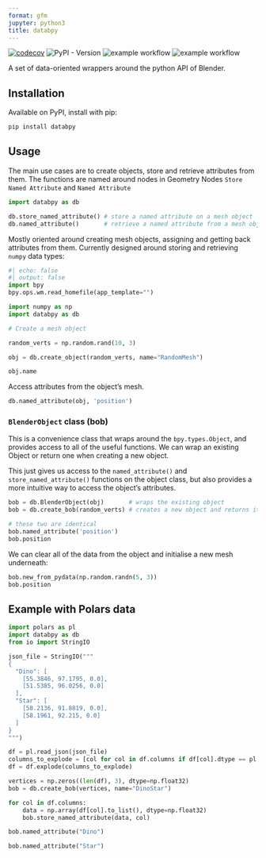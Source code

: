 ```yaml
---
format: gfm
jupyter: python3
title: databpy
---
```


[![codecov](https://codecov.io/gh/BradyAJohnston/databpy/graph/badge.svg?token=KFuu67hzAz)](https://codecov.io/gh/BradyAJohnston/databpy)
![PyPI - Version](https://img.shields.io/pypi/v/databpy)
![example workflow](https://github.com/bradyajohnston/databpy/actions/workflows/tests.yml/badge.svg)
![example workflow](https://github.com/bradyajohnston/databpy/actions/workflows/ci-cd.yml/badge.svg)

A set of data-oriented wrappers around the python API of Blender.

## Installation
Available on PyPI, install with pip:
```bash
pip install databpy
```

## Usage

The main use cases are to create objects, store and retrieve attributes from them. The functions are named around nodes in Geometry Nodes `Store Named Attribute` and `Named Attribute`

```python
import databpy as db

db.store_named_attribute() # store a named attribute on a mesh object
db.named_attribute()       # retrieve a named attribute from a mesh object
```

Mostly oriented around creating mesh objects, assigning and getting back attributes from them. Currently designed around storing and retrieving `numpy` data types:

```python
#| echo: false
#| output: false
import bpy
bpy.ops.wm.read_homefile(app_template="")
```


```python
import numpy as np
import databpy as db

# Create a mesh object

random_verts = np.random.rand(10, 3)

obj = db.create_object(random_verts, name="RandomMesh")

obj.name
```

Access attributes from the object's mesh.
```python

db.named_attribute(obj, 'position')

```


### `BlenderObject` class (bob)

This is a convenience class that wraps around the `bpy.types.Object`, and provides access to all of the useful functions. We can wrap an existing Object or return one when creating a new object.

This just gives us access to the `named_attribute()` and `store_named_attribute()` functions on the object class, but also provides a more intuitive way to access the object's attributes.

```python
bob = db.BlenderObject(obj)       # wraps the existing object 
bob = db.create_bob(random_verts) # creates a new object and returns it already wrapped

# these two are identical
bob.named_attribute('position')
bob.position
```

We can clear all of the data from the object and initialise a new mesh underneath:

```python
bob.new_from_pydata(np.random.randn(5, 3))
bob.position
```

## Example with Polars data

```python
import polars as pl
import databpy as db
from io import StringIO

json_file = StringIO("""
{
  "Dino": [
    [55.3846, 97.1795, 0.0],
    [51.5385, 96.0256, 0.0]
  ],
  "Star": [
    [58.2136, 91.8819, 0.0],
    [58.1961, 92.215, 0.0]
  ]
}
""")

df = pl.read_json(json_file)
columns_to_explode = [col for col in df.columns if df[col].dtype == pl.List(pl.List)]
df = df.explode(columns_to_explode)

vertices = np.zeros((len(df), 3), dtype=np.float32)
bob = db.create_bob(vertices, name="DinoStar")

for col in df.columns:
    data = np.array(df[col].to_list(), dtype=np.float32)
    bob.store_named_attribute(data, col)

bob.named_attribute("Dino")
```


```python
bob.named_attribute("Star")
```